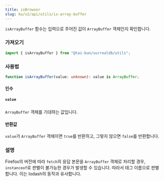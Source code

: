 ```yaml
---
title: isBrowser
slug: ko/v2/api/utils/is-array-buffer
---
```


`isArrayBuffer` 함수는 입력으로 주어진 값이 `ArrayBuffer` 객체인지 확인합니다.

### 가져오기

```ts
import { isArrayBuffer } from "@tai-kun/surrealdb/utils";
```

### 사용법

```ts
function isArrayBuffer(value: unknown): value is ArrayBuffer;
```

#### 인수

##### `value`

`ArrayBuffer` 객체를 기대하는 값입니다.

#### 반환값

`value`가 `ArrayBuffer` 객체이면 `true`를 반환하고, 그렇지 않으면 `false`를 반환합니다.

### 설명

Firefox의 버전에 따라 `fetch`의 응답 본문을 `ArrayBuffer` 객체로 처리할 경우, `instanceof`로 판별이 불가능한 경우가 발생할 수 있습니다. 따라서 태그 이름으로 판별합니다. 이는 lodash의 동작과 유사합니다.
